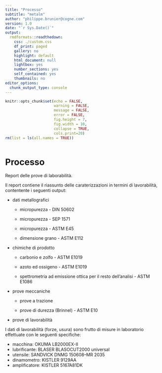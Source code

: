 ```yaml
---
title: "Processo"
subtitle: "metalm"
author: "philippe.brunier@cogne.com"
version: 1.0 
date: "`r Sys.Date()`"
output:
  rmdformats::readthedown:
    css: ./custom.css
    df_print: paged
    gallery: no
    highlight: default
    html_document: null
    lightbox: yes
    number_sections: yes
    self_contained: yes
    thumbnails: no
editor_options:
  chunk_output_type: console
---
```


```r
knitr::opts_chunk$set(echo = FALSE,
                      warning = FALSE,
                      message = FALSE,
                      error = FALSE,
                      fig.height = 7,
                      fig.width = 10,
                      collapse = TRUE,
                      cols.print=20)
rm(list = ls(all.names = TRUE))



```

# Processo

Report delle prove di laborabilità. 

Il report contiene il riassunto delle caraterizzazioni in termini di lavorabilità, contentente i seguenti output:

+ dati metallografici

  + micropurezza - DIN 50602
  
  + micropurezza - SEP 1571
  
  + micropurezza - ASTM E45
  
  + dimensione grano - ASTM E112

+ chimiche di prodotto  

  + carbonio e zolfo - ASTM E1019
  
  + azoto ed ossigeno - ASTM E1019
  
  + spettrometria ad emissione ottica per il resto dell'analisi - ASTM E1086

+ prove meccaniche

  + prove a trazione
  
  + prove di durezza (Brinnel) - ASTM E10  

+ prove di lavorabilità


I dati di lavorabilità (forze, usura) sono frutto di misure in laboratorio effettuate con le seguenti specifiche:

+ macchina: OKUMA LB2000EX-II
+ lubrificante: BLASER BLASOCUT2000 universal
+ utensile: SANDVICK DNMG 150608–MR 2035
+ dinamometro: KISTLER 9129AA
+ amplificatore: KISTLER 5167A81DK